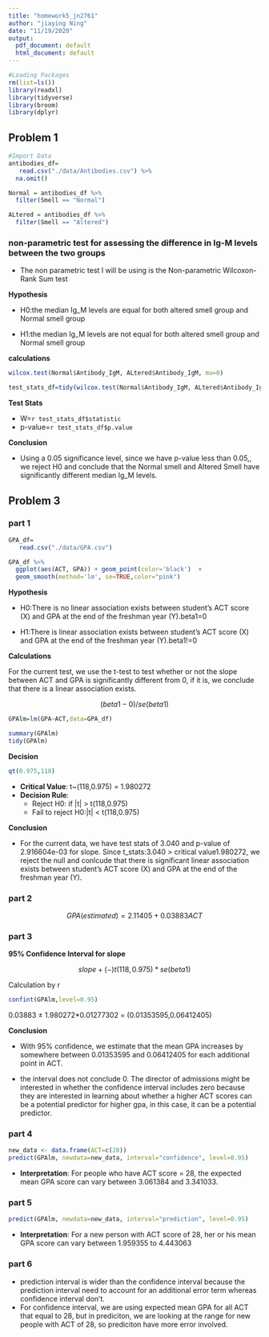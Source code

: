 ```yaml
---
title: "homework5_jn2761"
author: "jiaying Ning"
date: "11/19/2020"
output:
  pdf_document: default
  html_document: default
---
```



```r
#Loading Packages
rm(list=ls())
library(readxl)
library(tidyverse)
library(broom)
library(dplyr)

```

## Problem 1

```r
#Import Data 
antibodies_df=
   read.csv("./data/Antibodies.csv") %>%
  na.omit()
```

```r
Normal = antibodies_df %>%
  filter(Smell == "Normal")

ALtered = antibodies_df %>%
  filter(Smell == "Altered")
```


### non-parametric test for assessing the difference in Ig-M levels between the two groups


  - The non parametric test I will be using is the Non-parametric Wilcoxon-Rank Sum test

**Hypothesis**

  - H0:the median Ig_M levels are equal for both altered smell group and Normal smell group

  - H1:the median Ig_M levels are not equal for both altered smell group and Normal smell group


**calculations**
```r
wilcox.test(Normal$Antibody_IgM, ALtered$Antibody_IgM, mu=0)
```
```r
test_stats_df=tidy(wilcox.test(Normal$Antibody_IgM, ALtered$Antibody_IgM, mu=0))
```


**Test Stats**

  - W=`r test_stats_df$statistic`
  - p-value=`r test_stats_df$p.value`
  
**Conclusion**

  - Using a 0.05 significance level, since we have p-value less than 0.05,, we reject H0 and conclude that the Normal smell and Altered Smell have significantly different median Ig_M levels.
  
  


## Problem 3

### part 1

```r
GPA_df=
   read.csv("./data/GPA.csv")
```



```r
GPA_df %>% 
  ggplot(aes(ACT, GPA)) + geom_point(color='black')  +
  geom_smooth(method='lm', se=TRUE,color="pink") 
```



**Hypothesis**

  - H0:There is no linear association exists between student’s ACT score (X) and GPA at the end of the freshman year (Y).beta1=0

  - H1:There is linear association exists between student’s ACT score (X) and GPA at the end of the freshman year (Y).beta1!=0


**Calculations**

For the current test, we use the t-test to test whether or not the slope between ACT and GPA is significantly different from 0, if it is, we conclude that there is a linear association exists. 

$$ (beta1-0)/se(beta1) $$

```r
GPAlm=lm(GPA~ACT,data=GPA_df)

```


```r
summary(GPAlm)
tidy(GPAlm)
```

**Decision**

```r
qt(0.975,118)
```

  - **Critical Value**: t~(118,0.975) = 1.980272
  - **Decision Rule**:
    + Reject H0: if |t| > t(118,0.975)
    + Fail to reject H0:|t| < t(118,0.975)

**Conclusion**

  - For the current data, we have test stats of 3.040	 and p-value of 2.916604e-03 for slope. Since t_stats:3.040 > critical value1.980272, we reject the null and conlcude that there is significant linear association exists between student’s ACT score (X) and GPA at the end of the freshman year (Y).

### part 2

$$ GPA(estimated) = 2.11405 + 0.03883ACT $$

### part 3

**95% Confidence Interval for slope**

$$slope +(-) t(118,0.975)*se(beta1)$$

Calculation by r
```r
confint(GPAlm,level=0.95)
```

0.03883 ± 1.980272*0.01277302	 =  (0.01353595,0.06412405) 




**Conclusion**

  - With 95% confidence, we estimate that the mean GPA increases by somewhere between 0.01353595 and 0.06412405 for each additional point in ACT.

  - the interval does not conclude 0. The director of admissions might be interested in whether the confidence interval includes zero because they are interested in learning about whether a higher ACT scores can be a potential predictor for higher gpa, in this case, it can be a potential predictor.

### part 4

```r
new_data <- data.frame(ACT=c(28))
predict(GPAlm, newdata=new_data, interval="confidence", level=0.95)
```

  - **Interpretation**: For people who have ACT score = 28, the expected mean GPA score can vary between 3.061384 and 3.341033. 


### part 5


```r

predict(GPAlm, newdata=new_data, interval="prediction", level=0.95)
```

  - **Interpretation**: For a new person with ACT score of 28, her or his mean GPA score can vary between 1.959355 to 4.443063 


### part 6

  - prediction interval is wider than the confidence interval because the prediction interval need to account for an additional error term whereas confidence interval don't.
  - For confidence interval, we are using expected mean GPA for all ACT that equal to 28, but in prediciton, we are looking at the range for new people with ACT of 28, so prediciton have more error involved.

